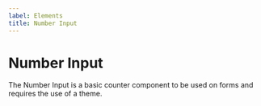 ```yaml
---
label: Elements
title: Number Input
---
```



# Number Input

The Number Input is a basic counter component to be used on forms and requires the use of a theme.

<ElementLayout element="numberInput" />
